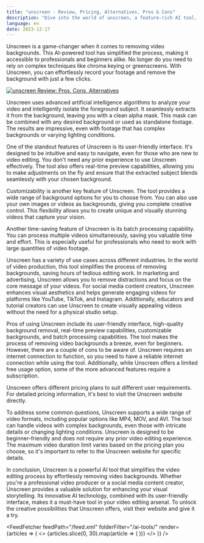```yaml
---
title: "unscreen - Review, Pricing, Alternatives, Pros & Cons"
description: "Dive into the world of unscreen, a feature-rich AI tool. Learn about its features, pricing, and how it's making an impact. Don't miss out!"
language: en
date: 2023-12-17
---
```

        
Unscreen is a game-changer when it comes to removing video backgrounds. This AI-powered tool has simplified the process, making it accessible to professionals and beginners alike. No longer do you need to rely on complex techniques like chroma keying or greenscreens. With Unscreen, you can effortlessly record your footage and remove the background with just a few clicks.


<BlogHeader />


[![unscreen Review: Pros, Cons, Alternatives](/ai-tools/unscreen.png)](https://www.unscreen.com/)



Unscreen uses advanced artificial intelligence algorithms to analyze your video and intelligently isolate the foreground subject. It seamlessly extracts it from the background, leaving you with a clean alpha mask. This mask can be combined with any desired background or used as standalone footage. The results are impressive, even with footage that has complex backgrounds or varying lighting conditions.

One of the standout features of Unscreen is its user-friendly interface. It's designed to be intuitive and easy to navigate, even for those who are new to video editing. You don't need any prior experience to use Unscreen effectively. The tool also offers real-time preview capabilities, allowing you to make adjustments on the fly and ensure that the extracted subject blends seamlessly with your chosen background.

Customizability is another key feature of Unscreen. The tool provides a wide range of background options for you to choose from. You can also use your own images or videos as backgrounds, giving you complete creative control. This flexibility allows you to create unique and visually stunning videos that capture your vision.

Another time-saving feature of Unscreen is its batch processing capability. You can process multiple videos simultaneously, saving you valuable time and effort. This is especially useful for professionals who need to work with large quantities of video footage.

Unscreen has a variety of use cases across different industries. In the world of video production, this tool simplifies the process of removing backgrounds, saving hours of tedious editing work. In marketing and advertising, Unscreen allows you to remove distractions and focus on the core message of your videos. For social media content creators, Unscreen enhances visual aesthetics and helps generate engaging videos for platforms like YouTube, TikTok, and Instagram. Additionally, educators and tutorial creators can use Unscreen to create visually appealing videos without the need for a physical studio setup.

Pros of using Unscreen include its user-friendly interface, high-quality background removal, real-time preview capabilities, customizable backgrounds, and batch processing capabilities. The tool makes the process of removing video backgrounds a breeze, even for beginners. However, there are a couple of cons to be aware of. Unscreen requires an internet connection to function, so you need to have a reliable internet connection while using the tool. Additionally, while Unscreen offers a limited free usage option, some of the more advanced features require a subscription.

Unscreen offers different pricing plans to suit different user requirements. For detailed pricing information, it's best to visit the Unscreen website directly.

To address some common questions, Unscreen supports a wide range of video formats, including popular options like MP4, MOV, and AVI. The tool can handle videos with complex backgrounds, even those with intricate details or changing lighting conditions. Unscreen is designed to be beginner-friendly and does not require any prior video editing experience. The maximum video duration limit varies based on the pricing plan you choose, so it's important to refer to the Unscreen website for specific details.

In conclusion, Unscreen is a powerful AI tool that simplifies the video editing process by effortlessly removing video backgrounds. Whether you're a professional video producer or a social media content creator, Unscreen provides a valuable solution for enhancing your visual storytelling. Its innovative AI technology, combined with its user-friendly interface, makes it a must-have tool in your video editing arsenal. To unlock the creative possibilities that Unscreen offers, visit their website and give it a try.


<AdComponent />


<FeedFetcher feedPath="/feed.xml" folderFilter="/ai-tools/" render={articles => (
    <>
        <Cards>
            {articles.slice(0, 30).map(article => (
                <Card key={article.link} title={article.title} href={article.link} />
            ))}
        </Cards>
    </>
)} />

